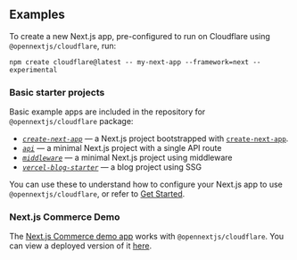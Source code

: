 
## Examples

To create a new Next.js app, pre-configured to run on Cloudflare using `@opennextjs/cloudflare`, run:

```
npm create cloudflare@latest -- my-next-app --framework=next --experimental
```

### Basic starter projects

Basic example apps are included in the repository for `@opennextjs/cloudflare` package:

- [_`create-next-app`_](https://github.com/opennextjs/opennextjs-cloudflare/tree/main/examples/create-next-app) — a Next.js project bootstrapped with [`create-next-app`](https://nextjs.org/docs/app/api-reference/cli/create-next-app).
- [_`api`_](https://github.com/opennextjs/opennextjs-cloudflare/tree/main/examples/api) — a minimal Next.js project with a single API route
- [_`middleware`_](https://github.com/opennextjs/opennextjs-cloudflare/tree/main/examples/middleware) — a minimal Next.js project using middleware
- [_`vercel-blog-starter`_](https://github.com/opennextjs/opennextjs-cloudflare/tree/main/examples/vercel-blog-starter) — a blog project using SSG

You can use these to understand how to configure your Next.js app to use `@opennextjs/cloudflare`, or refer to [Get Started](/cloudflare/get-started).

### Next.js Commerce Demo

The [Next.js Commerce demo app](https://github.com/vercel/commerce/tree/v1) works with `@opennextjs/cloudflare`. You can view a deployed version of it [here](https://vercel-commerce-on-workers.web-experiments.workers.dev/).
